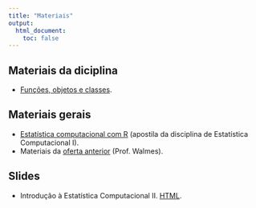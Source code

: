 ```yaml
---
title: "Materiais"
output:
  html_document:
    toc: false
---
```


## Materiais da diciplina

- [Funções, objetos e classes](objetos-classes.html).

## Materiais gerais

- [Estatística computacional com R](http://cursos.leg.ufpr.br/ecr/)
  (apostila da disciplina de Estatística Computacional I).
- Materiais da [oferta anterior](http://leg.ufpr.br/~walmes/ensino/EC2/)
  (Prof. Walmes).

## Slides

- Introdução à Estatística Computacional II.
  [HTML](slides/00_intro.html).

